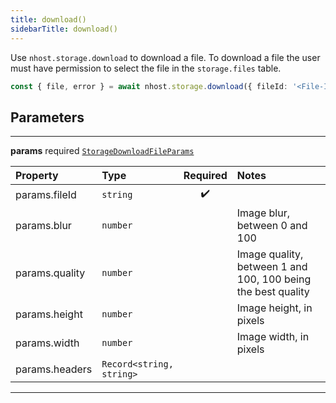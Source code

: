 ```yaml
---
title: download()
sidebarTitle: download()
---
```


Use `nhost.storage.download` to download a file. To download a file the user must have permission to select the file in the `storage.files` table.

```ts
const { file, error } = await nhost.storage.download({ fileId: '<File-ID>' })
```

## Parameters

---

**<span className="parameter-name">params</span>** <span className="optional-status">required</span> [`StorageDownloadFileParams`](/reference/javascript/storage/types/storage-download-file-params)

| Property                                                                                   | Type                                      | Required | Notes                                                        |
| :----------------------------------------------------------------------------------------- | :---------------------------------------- | :------: | :----------------------------------------------------------- |
| <span className="parameter-name"><span className="light-grey">params.</span>fileId</span>  | <code>string</code>                       |    ✔️    |                                                              |
| <span className="parameter-name"><span className="light-grey">params.</span>blur</span>    | <code>number</code>                       |          | Image blur, between 0 and 100                                |
| <span className="parameter-name"><span className="light-grey">params.</span>quality</span> | <code>number</code>                       |          | Image quality, between 1 and 100, 100 being the best quality |
| <span className="parameter-name"><span className="light-grey">params.</span>height</span>  | <code>number</code>                       |          | Image height, in pixels                                      |
| <span className="parameter-name"><span className="light-grey">params.</span>width</span>   | <code>number</code>                       |          | Image width, in pixels                                       |
| <span className="parameter-name"><span className="light-grey">params.</span>headers</span> | <code>Record&lt;string, string&gt;</code> |          |                                                              |

---
